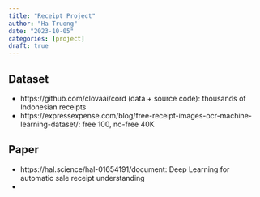 ```yaml
---
title: "Receipt Project"
author: "Ha Truong"
date: "2023-10-05"
categories: [project]
draft: true
---
```



## Dataset
- https://github.com/clovaai/cord (data + source code): thousands of Indonesian receipts
- https://expressexpense.com/blog/free-receipt-images-ocr-machine-learning-dataset/: free 100, no-free 40K

## Paper
- https://hal.science/hal-01654191/document: Deep Learning for automatic sale receipt understanding
- 